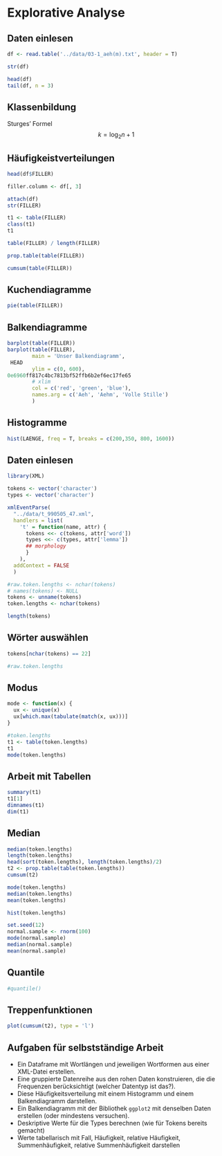 # Explorative Analyse

## Daten einlesen
```r
df <- read.table('../data/03-1_aeh(m).txt', header = T)

str(df)

head(df)
tail(df, n = 3)
```

## Klassenbildung

Sturges' Formel
$$
k = \log_2 n + 1
$$

## Häufigkeistverteilungen
```r
head(df$FILLER)

filler.column <- df[, 3]

attach(df)
str(FILLER)

t1 <- table(FILLER)
class(t1)
t1

table(FILLER) / length(FILLER)

prop.table(table(FILLER))

cumsum(table(FILLER))
```


## Kuchendiagramme

```r
pie(table(FILLER))
```


## Balkendiagramme

```r
barplot(table(FILLER))
barplot(table(FILLER),
        main = 'Unser Balkendiagramm',
 HEAD
        ylim = c(0, 600), 
0e6960ff817c4bc7813bf52ffb6b2ef6ec17fe65
        # xlim
        col = c('red', 'green', 'blue'),
        names.arg = c('Aeh', 'Aehm', 'Volle Stille')
        )

```


## Histogramme
```r
hist(LAENGE, freq = T, breaks = c(200,350, 800, 1600))
```

## Daten einlesen
```r
library(XML)

tokens <- vector('character')
types <- vector('character')

xmlEventParse(
  "../data/t_990505_47.xml", 
  handlers = list(
    't' = function(name, attr) {
      tokens <<- c(tokens, attr['word'])
      types <<- c(types, attr['lemma'])
      ## morphology
      }
    ),
  addContext = FALSE
  )

#raw.token.lengths <- nchar(tokens)
# names(tokens) <- NULL
tokens <- unname(tokens)
token.lengths <- nchar(tokens)

```

```r
length(tokens)
```

## Wörter auswählen

```r
tokens[nchar(tokens) == 22]
```

```r
#raw.token.lengths
```

## Modus
```r
mode <- function(x) {
  ux <- unique(x)
  ux[which.max(tabulate(match(x, ux)))]
}

#token.lengths
t1 <- table(token.lengths)
t1 
mode(token.lengths)
```

## Arbeit mit Tabellen
```r
summary(t1)
t1[1]
dimnames(t1)
dim(t1)
```

## Median
```r
median(token.lengths)
length(token.lengths)
head(sort(token.lengths), length(token.lengths)/2)
t2 <- prop.table(table(token.lengths))
cumsum(t2)
```

```r
mode(token.lengths)
median(token.lengths)
mean(token.lengths)

```
```r
hist(token.lengths)
```

```r
set.seed(12)
normal.sample <- rnorm(100)
mode(normal.sample)
median(normal.sample)
mean(normal.sample)
```


## Quantile
```r
#quantile()
```

## Treppenfunktionen
```r

plot(cumsum(t2), type = 'l')

```

## Aufgaben für selbstständige Arbeit
* Ein Dataframe mit Wortlängen und jeweiligen Wortformen aus einer XML-Datei erstellen.
* Eine gruppierte Datenreihe aus den rohen Daten konstruieren, die die Frequenzen berücksichtigt
  (welcher Datentyp ist das?).
* Diese Häufigkeitsverteilung mit einem Histogramm und einem Balkendiagramm darstellen.
* Ein Balkendiagramm mit der Bibliothek `ggplot2` mit denselben Daten erstellen (oder mindestens versuchen).
* Deskriptive Werte für die Types berechnen (wie für Tokens bereits gemacht)
* Werte tabellarisch mit Fall, Häufigkeit, relative Häufigkeit, Summenhäufigkeit, relative Summenhäufigkeit darstellen
